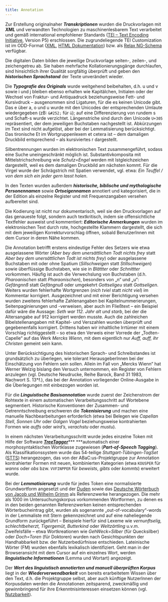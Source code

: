 ```yaml
---
title: Annotation
---
```

Zur Erstellung originalnaher ***Transkriptionen*** wurden die Druckvorlagen mit ***XML*** und verwandten Technologien zu maschinenlesbarem Text verarbeitet und gemäß international empfohlener Standards ([TEI – Text Encoding Initiative](https://tei-c.org/Guidelines/), Version P5) erschlossen. Die zugrundeliegende TEI Customization ist im ODD-Format ([XML](https://acdh.oeaw.ac.at/abacus/get/schemaODD/download), [HTML Dokumentation](https://acdh.oeaw.ac.at/abacus/get/schemaHTML/download)) bzw. als [Relax NG-Schema](https://acdh.oeaw.ac.at/abacus/get/schemaRNC/download) verfügbar.

Die digitalen Daten bilden die jeweilige Druckvorlage seiten-, zeilen-, und zeichengetreu ab. Sie haben mehrfache Kollationierungsgänge durchlaufen, sind hinsichtlich ihrer Qualität sorgfältig überprüft und geben den ***historischen Sprachstand*** der Texte unverändert wieder.

Die ***Typografie des Originals*** wurde weitgehend beibehalten, d.h. u und v sowie i und j bleiben ebenso erhalten wie Kapitälchen, Initialen oder der Wechsel von Fraktur- und Antiquadruck beziehungsweise Fett- und Kursivdruck – ausgenommen sind Ligaturen, für die es keinen Unicode gibt. Das e über a, o und u wurde mit den Unicodes der entsprechenden Umlaute wiedergegeben (zB: `&#252;` für `ü`); auf eine Differenzierung von rundem s und Schaft-s wurde verzichtet. Längenstriche sind durch den Unicode `U+305` repräsentiert, der dem jeweiligen Buchstaben nachgestellt ist. Abkürzungen im Text sind nicht aufgelöst, aber bei der Lemmatisierung berücksichtigt. Das tironische Et im Wortgruppenlexem et cetera ist – dem damaligen Druckbild entsprechend – als kursiviertes r dargestellt.

Silbentrennungen wurden im elektronischen Text zusammengeführt, sodass eine Suche uneingeschränkt möglich ist. Substantivkomposita mit Mittelstrichschreibung wie *Schutz=Engel* werden mit Istgleichzeichen dargestellt, weil es dem damaligen Druckbild am nächsten kommt. Für die Virgel wurde der Schrägstrich mit Spatien verwendet, vgl. etwa: *Ein Teuffel / von dem sich ein jeder gern lasst holen*.

In den Texten wurden außerdem ***historische, biblische und mythologische Personennamen*** sowie ***Ortseigennamen*** annotiert und kategorisiert, die in der Edition als einzelne Register und mit Frequenzangaben versehen aufbereitet sind.

Die Kodierung ist nicht nur dokumentarisch, weil sie den Druckvorlagen auf das genaueste folgt, sondern auch textkritisch, indem sie offensichtliche Textfehler ausweist und kommentiert: ***Editorische Anmerkungen*** wurden im elektronischen Text durch rote, hochgestellte Klammern dargestellt, die sich mit dem jeweiligen Korrekturvorschlag öffnen, sobald BenutzerInnen mit dem Cursor in deren Nähe kommen.

Die Annotation betrifft erstens eindeutige Fehler des Setzers wie etwa ausgelassene Wörter (*Aber bey dem unersättlichen Todt nichts frey* statt *Aber bey dem unersättlichen Todt ist nichts frey*) oder ausgelassene Buchstaben mit oder ohne Spatium (*Sillschweigen* statt *Stillschweigen*) sowie überflüssige Buchstaben, wie sie in *Blättter* oder *Schnittter* vorkommen. Häufig ist auch die Verwechslung von Buchstaben (d.h. *Pharoanischen* statt *Pharaonischen*), besonders von „n“ und „u“: *Gefängnnß* statt *Gefängnuß* oder umgekehrt *Gottseligeu* statt *Gottseligen*. Weiters wurden fehlerhafte Wortgrenzen (*nich tviel* statt *nicht viel*) im Kommentar korrigiert. Ausgezeichnet und mit einer Berichtigung versehen wurden zweitens fehlerhafte Zahlenangaben bei Kapitelnummerierungen, Seitenpaginierungen und -verweisen, aber auch im Fließtext – ein Beispiel dafür wäre die Aussage: *Seth war 112. Jahr alt und starb*, bei der die Altersangabe auf 912 korrigiert werden musste. Auch die zahlreichen Bibelstellenangaben mit Kapitel- und Verszahlen wurden überprüft und gegebenenfalls korrigiert. Drittens haben wir inhaltliche Irrtümer mit einem Vorschlag richtiggestellt – so etwa den Verweis einer Vorrede der „Todten-Capelle“ auf das Werk *Mercks Wienn*, mit dem eigentlich nur *Auff, auff, ihr Christen* gemeint sein kann.

Unter Berücksichtigung des historischen Sprach- und Schreibstandes ist grundsätzlich zu überlegen, wie tolerant HerausgeberInnen bei der Einschätzung von Fehlern sein sollen. Allein im Fall von „Mercks Wienn“ hat Werner Welzig bislang den Versuch unternommen, ein Register von Fehlern anzulegen (vgl. Deutsche Neudrucke, Reihe Barock, Band 31 1983, Nachwort S. 13\*f.), das bei der Annotation vorliegender Online-Ausgabe in die Überlegungen mit einbezogen worden ist.

Für die ***Linguistische Basisannotation*** wurde zuerst der Zeichenstrom der Rohtexte in einem automatischen Verarbeitungsschritt auf Wortebene segmentiert. Historische Konventionen der Zusammen- und Getrenntschreibung erschweren die ***Tokenisierung*** und machen eine manuelle Nachbearbeitungen erforderlich (etwa bei Belegen wie *Capellan Stell*, *Sonnen Uhr* oder *Galgen Vogel* beziehungsweise kontrahierten Formen wie *auffs* oder *wirdʼs*, *verachstu* oder *mustu*).

In einem nächsten Verarbeitungsschritt wurde jedes einzelne Token mit Hilfe der Software [***TreeTagger***](http://www.cis.uni-muenchen.de/~schmid/tools/TreeTagger/)*** ***automatisch einer morphosyntaktischen Wortklasse zugewiesen (***Part-of-Speech Tagging***). Als Klassifikationssystem wurde das 54-teilige *Stuttgart-Tübingen-TagSet* ([STTS](https://www.ims.uni-stuttgart.de/documents/ressourcen/lexika/TagSets/stts-1999.pdf)) herangezogen, das von der ABaC:us-Projektgruppe zur Annotation kontrahierter Formen mit neuen, kombinierten Kategorien (etwa `KOUSPER` für *wanns* oder *obs* bzw. `VVFINPPER` für *beweists*, *gibts* oder *kommts*) erweitert wurde.

Bei der ***Lemmatisierung*** wurde für jedes Token eine normalisierte Grundwortform angesetzt und der [Duden](http://www.duden.de/) sowie das [Deutsche Wörterbuch von Jacob und Wilhelm Grimm](http://www.dwb.uni-trier.de/) als Referenzwerke herangezogen. Die mehr als 1000 im Untersuchungskorpus vorkommenden Wortformen, zu denen es in den beiden genannten Referenzwerken keinen entsprechenden Wörterbucheintrag gibt, wurden als sogenannte „out-of-vocabulary“-words in der Lemmaliste mit Stern gekennzeichnet und auf eine naheliegende Grundform zurückgeführt – Beispiele hierfür sind Lexeme wie *vernunftselig, schlechtbeherzt, Tigergemüt, Butterkind* oder *Weltzärtling* u.v.m. Zweifelsfälle – etwa Wortkreationen wie *GehWeck=Silber* (für Quecksilber) oder *Doch=Toren* (für Doktoren) wurden nach Gesichtspunkten der Handhabbarkeit bzw. der Nutzerbedürfnisse entschieden. Lateinische Wörter (FM) wurden ebenfalls lexikalisch identifiziert. Geht man in der Browseransicht mit dem Cursor auf ein einzelnes Wort, werden ***linguistische Informationen*** (Lemma und Wortart) angezeigt.

Der ***Wert des linguistisch annotierten und manuell überprüften Korpus*** liegt in der ***Wiederverwendbarkeit*** von bereits erarbeitetem Wissen über den Text, d.h. die Projektgruppe selbst, aber auch künftige NutzerInnen der Korpusdaten werden die Annotationen zeitsparend, zweckmäßig und gewinnbringend für ihre Erkenntnisinteressen einsetzen können (vgl. [Nutzbarkeit](https://acdh.oeaw.ac.at/abacus/index.html?path-detail=content/Nutzung.xml)).

